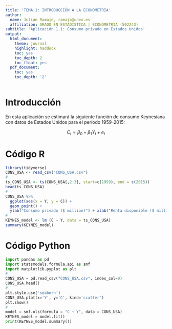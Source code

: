 ```yaml
---
title: 'TEMA 1: INTRODUCCIÓN A LA ECONOMETRÍA'
author:
  name: Julián Ramajo, ramajo@unex.es
  affiliation: GRADO EN ESTADÍSTICA | ECONOMETRIA (502243)
subtitle: 'Aplicación 1.1: Consumo privado en Estados Unidos'
output:
  html_document:
    theme: journal
    highlight: haddock
    toc: yes
    toc_depth: 2
    toc_float: yes
  pdf_document:
    toc: yes
    toc_depth: '2'
---
```


# Introducción

En esta aplicación se estimará la siguiente función de consumo Keynesiana con datos de Estados Unidos para el período 1959-2015:

$$
C_{t} = \beta_0 + \beta_1  Y_{t} + e_{t}
$$


# Código R

```r
library(tidyverse)
CONS_USA <- read_csv("CONS_USA.csv")
#
ts_CONS_USA <- ts(CONS_USA[,2:3], start=c(1959), end = c(2015))
head(ts_CONS_USA)
#
CONS_USA %>%
  ggplot(aes(x = Y, y = C)) +
  geom_point() +
  ylab("Consumo privado ($ million)") + xlab("Renta disponible ($ million)")
#
KEYNES_model <- lm (C ~ Y, data = ts_CONS_USA)
summary(KEYNES_model)
```

# Código Python

```python
import pandas as pd
import statsmodels.formula.api as smf
import matplotlib.pyplot as plt
#
CONS_USA = pd.read_csv("CONS_USA.csv", index_col=0)
CONS_USA.head()
#
plt.style.use('seaborn')
CONS_USA.plot(x='Y', y='C', kind='scatter')
plt.show()
#
model = smf.ols(formula = "C ~ Y", data = CONS_USA)
KEYNES_model = model.fit()
print(KEYNES_model.summary())
```

